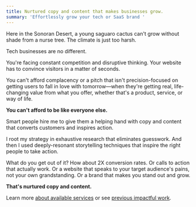 ```yaml
---
title: Nurtured copy and content that makes businesses grow.
summary: 'Effortlessly grow your tech or SaaS brand '
---
```


<Clients>
  <Client src="ibm.svg" name="IBM" width="60" height="24" />
  <Client src="johnson-johnson.svg" name="Johnson & Johnson" width="154" height="28" />
  <Client src="autodesk.svg" name="Autodesk" width="124" height="16" />
  <Client src="redhat.svg" name="RedHat" width="85" height="24" />
</Clients>

Here in the Sonoran Desert, a young saguaro cactus can't grow without <span class="text-green font-semibold">shade from a nurse
tree</span>. The climate is just too harsh.

Tech businesses are no different.

You're facing constant competition and disruptive thinking. Your website has to convince visitors in a matter of
seconds.

You can't afford complacency or a pitch that isn't precision-focused on getting users to fall in love with tomorrow—when
they're getting real, life-changing value from what you offer, whether that's a product, service, or way of life.

**You can't afford to be like everyone else.**

<Callout color="orange">
  Smart people hire me to give them a helping hand with copy and content that converts customers and
  inspires action.
</Callout>

I root my strategy in exhaustive research that eliminates guesswork. And then I used deeply-resonant storytelling
techniques that inspire the right people to take action.

What do you get out of it? How about 2X conversion rates. Or calls to action that actually work. Or a website that
speaks to your target audience's pains, not your own grandstanding. Or a brand that makes you stand out and grow.

**That's nurtured copy and content.**

Learn more [about available services](/services/) or see [previous impactful work](/work/).

<Clients>
  <Client src="ssd-nodes.svg" name="SSD Nodes" width="173" height="20" />
  <Client src="img-srvr.png" name="IMG SRVR" width="82" height="42" />
  <Client src="athens-research.png" name="Athens Research" width="128" height="31" />
  <Client src="opentext.svg" name="OpenText" width="137" height="28" />
</Clients>
